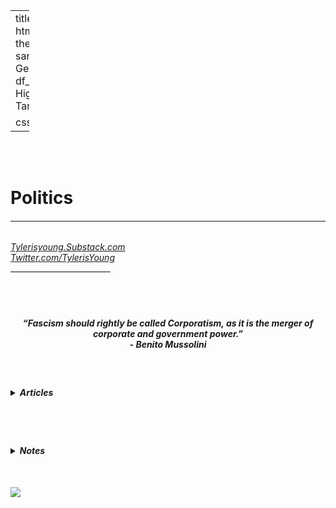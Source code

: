 
---
title: ""
output:
  html_document:
    theme: yeti
    sansfont: Georgia
    df_print: paged
    Highlight: Tango
    
    css: styles.css


---

<br>
<br>

<h1>**Politics**</h1> 
<h6>
******
</h6>

*[Tylerisyoung.Substack.com](www.tylerisyoung.substack.com)*   
*[Twitter.com/TylerisYoung](www.twitter.com/Tylerisyoung)*  
 _________________________
<br>
<br>
<br>
<br>
<h5>
<center>
***“Fascism should rightly be called Corporatism, as it is the merger of corporate and government power.”      
- Benito Mussolini***
</center>
</h5>

<br>

<h4>
<details><summary>***Articles***</summary>
[ ](./n/a.html)  

<br>

Article: [*Joe Biden and our loss in Sensemaking*](./joebidenandourlossinsensemaking.html)    
<br>
Article: [*Distributed Idea Suppression Complex*](./distributedideasuppressioncomplex.html)  
<br>
Article: [*Mainstream Monitoring and Manipulation*](./mainstreammonitoringandmanipulation.html)  


<!---
Article: [*America, An Overview*](./deepecolog.html) (Coming Soon)

Article: [*Anonymous and Distributed is Fair*](./anonymousanddistributedisfair.html)  

Article: [*America is an Oligarchy*](./deepecolog.html) (Coming Soon)

Article: [*The Left*](./deepecolog.html) (Coming Soon)

Article: [*The Right*](./deepecolog.html) (Coming Soon)

Article: [*The Center*](./deepecolog.html) (Coming Soon)

Article: [*The Greens*](./deepecolog.html) (Coming Soon)

Article: [*The Libertarians*](./deepecolog.html) (Coming Soon)

Article: [*Voting in America*](./deepecolog.html) (Coming Soon)

Article: [*Joe Biden and our loss in Sensemaking*](./joebidenandourlossinsensemaking.html)    

Essay: [*Cuomo Will Not Crack!*](./.html)   
  
Article: [*Free to Speak, Navigating Free Speech since 1984*](./freetospeak.html)

--->


</details>
<br>

<!---  
  
Article: [*The New Activism*](./joebidenandourlossinsensemakin.html)  (Coming Soon)

Article: [*The Left vs Leftists*](./joebidenandourlossinsensemakin.html) (Coming Soon)  

Article: [*Marx, Hagel, Derrida, & Postmodernism*](./joebidenandourlossinsensemakin.html) (Coming Soon)  

Article: [*The Motte & Bailey*](./joebidenandourlossinsensemakin.html)  (Coming Soon)

Article: [*What we should do, & Why we're not doing it*](./joebidenandourlossinsensemakin.html)  (Coming Soon)

--->

</details>
<br>

<details><summary>***Notes***</summary>
[ ](./n/a.html)  

Text Message: [*Makhia Bryant*](./makhiabryant.html)  

Text Message: [*77 Ways to Protect Yourself Online*](./77waystoprotectyourselfonline.html)  

<!---

Text Message: [*Policing and Makhia Bryant*](./makhiabryant.html)   

--->

</details>
</details>
</h4>
<br>

![](images/thepoliticsoforganizingsociety.png)


